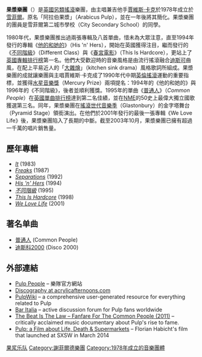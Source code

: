 {{Link style|time=2015-12-11T07:12:13+00:00}}
{{Infobox musical artist 
|Name          = 果漿樂團
|Img           = Pulp 2012 cropped.jpg
|Background    = group_or_band
|Years_active  = 1978–2002，2011–現在
|Origin        = {{ENG}}[[雪菲爾|雪菲爾]]
|Genre         = [[另類搖滾|另類搖滾]]，[[英倫搖滾|英倫搖滾]]
|Label         = [[島嶼唱片|島嶼唱片]]
|Associated_acts  = [[肌肉鬆弛樂團|肌肉鬆弛樂團]]<br />[[Venini|Venini]]
|Current_members  = [[賈維斯·卡克|賈維斯·卡克]]<br />[[Candida_Doyle|Candida Doyle]]<br />[[Mark_Webber_(吉他手)|Mark Webber]]<br />[[Steve_Mackey|Steve Mackey]]<br />[[Nick_Banks|Nick Banks]]
|Past_members  = Tim Allcard<br />Peter Boam<br />Peter Dalton<br />[[Magnus_Doyle|Magnus Doyle]]<br />Wayne Furniss<br />[[Antony_Genn|Antony Genn]]<br />Steven Havenhand<br />David Hinkler<br />Simon Hinkler<br />David Lockwood<br />[[Peter_Mansell|Peter Mansell]]<br /> Michael Paramore<br />Jamie Pinchbeck<br />Jimmy Sellers<br />[[Russell_Senior|Russell Senior]]<br />Mark Swift<br />Phillip Thompson<br />Gary Wilson
}}
'''果漿樂團'''（{{lang-en|'''Pulp'''}}）是[[英國|英國]][[另類搖滾|另類搖滾]]樂團，由主唱兼吉他手[[賈維斯·卡克|賈維斯·卡克]]於1978年成立於[[雪菲爾|雪菲爾]]。原名「阿拉伯果漿」（Arabicus Pulp），並在一年後將其簡化。果漿樂團的團員是雪菲爾第二城市學校（City Secondary School）的同學。

1980年代，果漿樂團推出過兩張專輯及八首單曲，惜未為大眾注意，直至1994年發行的專輯《[[他的和她的|他的和她的]]》（His 'n' Hers），開始在英國獲得注目，繼而發行的《[[不同階級|不同階級]]》（Different Class）與《[[春宮電影|春宮電影]]》（This Is Hardcore），更站上了[[英國專輯排行榜|英國專輯排行榜]]第一名。他們大受歡迎時的音樂風格是由流行搖滾融合[[迪斯可|迪斯可]]曲風，在配上平易近人的「[[大雜燴|大雜燴]]」（kitchen sink drama）風格歌詞所組成。果漿樂團的成就讓樂團與主唱賈維斯·卡克成了1990年代中期[[英倫搖滾|英倫搖滾]]運動的重要指標，並獲得[[水星音樂獎|水星音樂獎]]（Mercury Prize）兩項提名：1994年的《他的和她的》與1996年的《不同階級》，後者並順利獲獎。1995年的單曲《[[普通人|普通人]]》（''Common People''）在[[英國單曲排行榜|英國單曲排行榜]]達到第二名佳績，並在[[NME|NME]]的50史上最偉大獨立國歌獲選第三名。同年，果漿樂團在[[格拉斯顿伯里当代表演藝術節|搖滾世代音樂季]]（Glastonbury）的金字塔舞台（Pyramid Stage）領銜演出。在他們於2001年發行的最後一張專輯《We Love Life》後，果漿樂團陷入了長期的中斷。截至2003年10月，果漿樂團已擁有超過一千萬的唱片銷售量。

==歷年專輯==
{{main|果漿樂團作品列表}}
*''[[:en:It_(album)|It]]'' (1983)
*''[[:en:Freaks_(Pulp_album)|Freaks]]'' (1987)
*''[[:en:Separations|Separations]]'' (1992)
*''[[:en:His_'n'_Hers|His 'n' Hers]]'' (1994)
*''[[不同階級|不同階級]]'' (1995)
*''[[:en:This_Is_Hardcore|This Is Hardcore]]'' (1998)
*''[[:en:We_Love_Life|We Love Life]]'' (2001)


== 著名单曲 ==
*[[普通人|普通人]] (Common People)
*[[迪斯科2000|迪斯科2000]] (Disco 2000)

== 外部連結 ==
{{commons category|Pulp (band)}}

*[https://web.archive.org/web/20101109193045/http://www.pulppeople.com/ Pulp People] – 樂隊官方網站
*[http://www.acrylicafternoons.com/disc.html Discography at acrylicafternoons.com] {{Wayback|url=http://www.acrylicafternoons.com/disc.html |date=20210224123901 }}
*[http://www.pulpwiki.net/ PulpWiki] {{Wayback|url=http://www.pulpwiki.net/ |date=20210303213935 }} – a comprehensive user-generated resource for everything related to Pulp
*[http://www.baritalia.activeboard.com/ Bar Italia] {{Wayback|url=http://www.baritalia.activeboard.com/ |date=20210225051006 }} – active discussion forum for Pulp fans worldwide
*[http://www.thebeatisthelaw.com The Beat Is The Law – Fanfare For The Common People (2011)] {{Wayback|url=http://www.thebeatisthelaw.com/ |date=20201204041427 }} – critically acclaimed music documentary about Pulp's rise to fame.
*[http://www.pulpthefilm.com/ Pulp: a Film about Life, Death & Supermarkets] {{Wayback|url=http://www.pulpthefilm.com/ |date=20210212103106 }} – Florian Habicht's film that launched at SXSW in March 2014

{{Authority control}}
{{DEFAULTSORT:Pulp}}
[[Category:果浆乐队|]]
[[Category:謝菲爾德樂團|Category:謝菲爾德樂團]]
[[Category:1978年成立的音樂團體|Category:1978年成立的音樂團體]]
